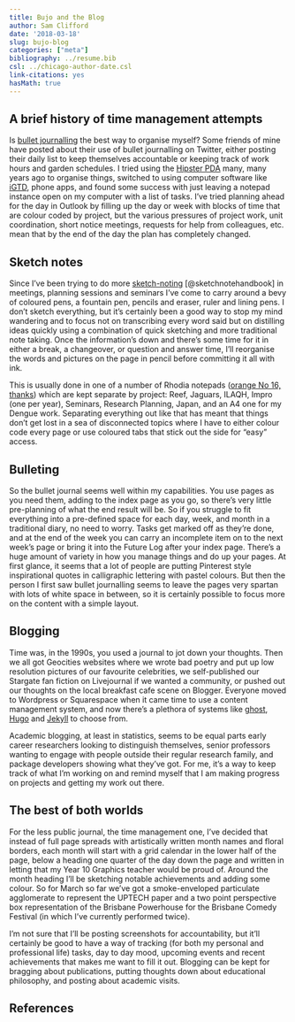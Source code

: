 ```yaml
---
title: Bujo and the Blog
author: Sam Clifford
date: '2018-03-18'
slug: bujo-blog
categories: ["meta"]
bibliography: ../resume.bib
csl: ../chicago-author-date.csl
link-citations: yes
hasMath: true
---
```


## A brief history of time management attempts

Is [bullet journalling](http://www.bulletjournal.com) the best way to organise myself? Some friends of mine have posted about their use of bullet journalling on Twitter, either posting their daily list to keep themselves accountable or keeping track of work hours and garden schedules. I tried using the [Hipster PDA](http://www.43folders.com/2004/09/03/introducing-the-hipster-pda) many, many years ago to organise things, switched to using computer software like [iGTD](https://igtd.en.softonic.com/mac), phone apps, and found some success with just leaving a notepad instance open on my computer with a list of tasks. I've tried planning ahead for the day in Outlook by filling up the day or week with blocks of time that are colour coded by project, but the various pressures of project work, unit coordination, short notice meetings, requests for help from colleagues, etc. mean that by the end of the day the plan has completely changed.

## Sketch notes

Since I've been trying to do more [sketch-noting](https://www.jetpens.com/blog/sketchnotes-a-guide-to-visual-note-taking/pt/892) [@sketchnotehandbook] in meetings, planning sessions and seminars I've come to carry around a bevy of coloured pens, a fountain pen, pencils and eraser, ruler and lining pens. I don't sketch everything, but it's certainly been a good way to stop my mind wandering and to focus not on transcribing every word said but on distilling ideas quickly using a combination of quick sketching and more traditional note taking. Once the information's down and there's some time for it in either a break, a changeover, or question and answer time, I'll reorganise the words and pictures on the page in pencil before committing it all with ink.

This is usually done in one of a number of Rhodia notepads ([orange No 16, thanks](https://rhodiapads.com/collections_orange_16.php)) which are kept separate by project: Reef, Jaguars, ILAQH, Impro (one per year), Seminars, Research Planning, Japan, and an A4 one for my Dengue work. Separating everything out like that has meant that things don't get lost in a sea of disconnected topics where I have to either colour code every page or use coloured tabs that stick out the side for "easy" access.

## Bulleting

So the bullet journal seems well within my capabilities. You use pages as you need them, adding to the index page as you go, so there's very little pre-planning of what the end result will be. So if you struggle to fit everything into a pre-defined space for each day, week, and month in a traditional diary, no need to worry. Tasks get marked off as they're done, and at the end of the week you can carry an incomplete item on to the next week's page or bring it into the Future Log after your index page. There's a huge amount of variety in how you manage things and do up your pages. At first glance, it seems that a lot of people are putting Pinterest style inspirational quotes in calligraphic lettering with pastel colours. But then the person I first saw bullet journalling seems to leave the pages very spartan with lots of white space in between, so it is certainly possible to focus more on the content with a simple layout.

## Blogging

Time was, in the 1990s, you used a journal to jot down your thoughts. Then we all got Geocities websites where we wrote bad poetry and put up low resolution pictures of our favourite celebrities, we self-published our Stargate fan fiction on Livejournal if we wanted a community, or pushed out our thoughts on the local breakfast cafe scene on Blogger. Everyone moved to Wordpress or Squarespace when it came time to use a content management system, and now there's a plethora of systems like [ghost](https://ghost.org/), [Hugo](https://gohugo.io/) and [Jekyll](https://jekyllrb.com/) to choose from.

Academic blogging, at least in statistics, seems to be equal parts early career researchers looking to distinguish themselves, senior professors wanting to engage with people outside their regular research family, and package developers showing what they've got. For me, it's a way to keep track of what I'm working on and remind myself that I am making progress on projects and getting my work out there.

## The best of both worlds

For the less public journal, the time management one, I've decided that instead of full page spreads with artistically written month names and floral borders, each month will start with a grid calendar in the lower half of the page, below a heading one quarter of the day down the page and written in letting that my Year 10 Graphics teacher would be proud of. Around the month heading I'll be sketching notable achievements and adding some colour. So for March so far we've got a smoke-enveloped particulate agglomerate to represent the UPTECH paper and a two point perspective box representation of the Brisbane Powerhouse for the Brisbane Comedy Festival (in which I've currently performed twice).

I'm not sure that I'll be posting screenshots for accountability, but it'll certainly be good to have a way of tracking (for both my personal and professional life) tasks, day to day mood, upcoming events and recent achievements that makes me want to fill it out. Blogging can be kept for bragging about publications, putting thoughts down about educational philosophy, and posting about academic visits.

## References